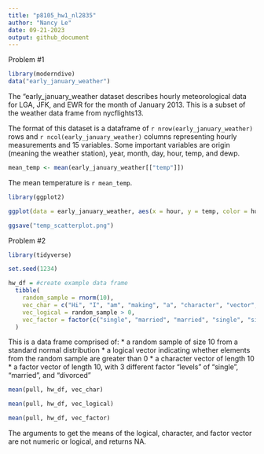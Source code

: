 ```yaml
---
title: "p8105_hw1_nl2835"
author: "Nancy Le"
date: 09-21-2023
output: github_document
---
```


Problem #1

```r
library(moderndive)
data("early_january_weather")
```

The "early_january_weather dataset describes hourly meteorological data for LGA, JFK, and EWR for the month of January 2013. This is a subset of the weather data frame from nycflights13. 

The format of this dataset is a dataframe of ``r nrow(early_january_weather)`` rows and ``r ncol(early_january_weather)`` columns representing hourly measurements and 15 variables. Some important variables are origin (meaning the weather station), year, month, day, hour, temp, and dewp. 

```r
mean_temp <- mean(early_january_weather[["temp"]])
```

The mean temperature is ``r mean_temp``.



```r
library(ggplot2)

ggplot(data = early_january_weather, aes(x = hour, y = temp, color = humid)) + geom_point()

```

```r
ggsave("temp_scatterplot.png")
```

Problem #2
```r
library(tidyverse)
```


```r
set.seed(1234)

hw_df = #create example data frame
  tibble( 
    random_sample = rnorm(10),
    vec_char = c("Hi", "I", "am", "making", "a", "character", "vector", "of", "length", "ten"),
    vec_logical = random_sample > 0, 
    vec_factor = factor(c("single", "married", "married", "single", "single", "divorced", "divorced", "single", "married", "married"))
  )
```

This is a data frame comprised of:
* a random sample of size 10 from a standard normal distribution
* a logical vector indicating whether elements from the random sample are greater than 0
* a character vector of length 10
* a factor vector of length 10, with 3 different factor "levels" of "single", "married", and "divorced"


```r
mean(pull, hw_df, vec_char)
```


```r
mean(pull, hw_df, vec_logical)
```

```r
mean(pull, hw_df, vec_factor)
```

The arguments to get the means of the logical, character, and factor vector are not numeric or logical, and returns NA. 
